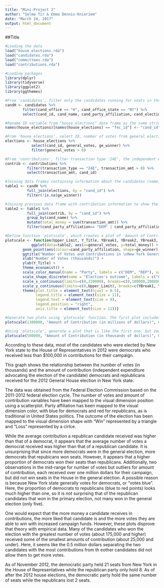 ```yaml
---
title: "Mini-Project 2"
author: "Selma Tir & Emma Dennis-Knieriem"
date: "March 24, 2017"
output: html_document
---
```


##Title

```r

#Loading the data
load("house_elections.rda")
load("candidates.rda")
load("committees.rda")
load("contributions.rda")

#Loading packages
library(dplyr)
library(tidyverse)
library(ggplot2)
library(ggthemes)
```

```r

#From 'candidates', filter only the candidates running for seats in the House of Representative for the state of New York and select ID, name, party affiliation, and election year.
candH <- candidates %>%
        filter(cand_office == "H", cand_office_state == "NY") %>%
        select(cand_id, cand_name, cand_party_affiliation, cand_election_yr)

#Rename ID variable from "house_elections" data frame as the same string from previous frame, allowing a join of these two frames by this variable.
names(house_elections)[names(house_elections) == "fec_id"] <- "cand_id"

#From 'house_elections', select ID, number of votes from general election, and whether or not each candidate won the general election. Assuming that candidates who got zero votes in the general election did not make it past primary elections, and filter these candidates out.
elections <- house_elections %>%
            select(cand_id, general_votes, ge_winner) %>%
            filter(general_votes > 0)

#From 'contributions', filter transaction type '24E', the independent expenditure advocating the election of a candidate. Select only the transaction amount and the candidate ID.
contrib <- contributions %>%
          filter(transaction_type == "24E", transaction_amt > 0) %>%
          select(transaction_amt, cand_id)

#Joining data frames containing information about the candidates (name, party affiliations, etc.) and general election results (number of votes received, whether or not each candidate won).
table1 <- candH %>%
          full_join(elections, by = "cand_id") %>%
          filter(!is.na(ge_winner)) 

#Joining previous data frame with contribution information to show the total money each candidate received. Filter only the candidates who ran as a democrat or a republican.
table2 <- table1 %>%
          full_join(contrib, by = "cand_id") %>%
          group_by(cand_name) %>%
          mutate(total_money = sum(transaction_amt)) %>%
          filter(cand_party_affiliation== "DEM" | cand_party_affiliation=="REP", !is.na(total_money))

#Define function 'plotscale', which creates a plot of 'Amount of Contribution' vs. 'Number of Votes'. This allows multiple plots to be generated from 'table2' when passed upper limit (y-axis), title, break, and label parameters. The x-axis is fixed for easy comparisons between plots made by this function.
plotscale <- function(Upper_Limit, Y_Title, YBreak1, YBreak2, YBreak3, YBreak4, YBreak5, YBreak6, YLab1, YLab2, YLab3, YLab4, YLab5, YLab6) {
            ggplot(data=table2, aes(x=general_votes, y=total_money)) +
        geom_point(aes(colour=cand_party_affiliation, shape=ge_winner), size=2.5) +
        ggtitle("Number of Votes and Contributions in \nNew York General House Election") +
        xlab("Number of Votes (thousands)") +
        ylab(Y_Title) +
        theme_economist() +
        scale_color_manual(name = "Party", labels = c("DEM", "REP"), values = c("#0006CC", "#CC0000")) +
        scale_shape_discrete(name = "Election's outcome", labels = c("Loss", "Win")) +
        scale_x_continuous(limits=c(0,220000), breaks=c(0,100000,200000), labels = c("0","100","200")) +
        scale_y_continuous(limits=c(0,Upper_Limit), breaks=c(YBreak1, YBreak2, YBreak3, YBreak4, YBreak5, YBreak6), labels=c(YLab1, YLab2, YLab3, YLab4, YLab5, YLab6)) +
        theme(plot.title = element_text(hjust = 0.5),
              legend.title = element_text(size = 11),
              legend.text = element_text(size = 9),
              legend.position = "right",
              axis.title = element_text(size = 11))}

#Generate two plots using 'plotscale' function. The first plot includes the observations from 'table2'.
plotscale(1300000, "Amount of Contribution (in millions of dollars)", 0, 250000, 500000, 750000, 1000000, 1250000, 0, 0.25, "0.50", 0.75, "1.00", 1.25)

#Using 'plotscale', generate a plot that is like the first one, but zoomed in on the clustered data, removing outliers who received lots of contributions.
plotscale(500000, "Amount of Contribution (in thousands of dollars)", 0, 100000, 200000, 300000, 400000, 500000, 0, 100, 200, 300, 400, 500)

```
  
According to these data, most of the candidates who were elected by New York state to the House of Representatives in 2012 were democrats who received less than $100,000 in contributions for their campaign.

This graph shows the relationship between the number of votes (in thousands) and the amount of contribution (independent expenditure advocating the election of the candidate) democrats and replublicans received for the 2012 General House election in New York state. 
  
The data was obtained from the Federal Election Commission based on the 2011-2012 federal election cycle. 
The number of votes and amount of contribution variables have been mapped to the visual dimension position using a scatterplot. Party affiliation has been mapped to the visual dimension color, with blue for democrats and red for republicans, as is traditional in United States politics. The outcome of the election has been mapped to the visual dimension shape with "Win" represented by a triangle and "Loss" represented by a cirlce.

While the average contribution a republican candidate received was higher than that of a democrat, it appears that the average number of votes a democrat received was higher than that of a republican candidate. It is unsurprising that since more democrats were in the general election, more democrats that repubicans won seats. However, it appears that a higher proportion of democrats won their seats than republicans. Additionally, two observations in the mid-range for number of votes but outliers for amount of contribution, each received over one million dollars for their campaign, but did not win seats in the House in the general election. A possible reason is because New York state generally votes for democrats, or "votes blue". Here, the proportion of democrats to republicans (blue to red points) looks much higher than one, so it is not surprising that of the republican candidates that won in the primary election, not many won in the general election (only five).
  
One would expect that the more money a candidate receives in contributions, the more liked that candidate is and the more votes they are able to win with increased campaign funds. However, these plots disprove that theory with empirical data. Many of the candidates who won the election with the greatest number of votes (about 175,000 and higher) received some of the smallest amounts of contribution (about 25,000 and under). Here, it seems like the 0.5 million dollars separating the two candidates with the most contributions from th eother candidates did not allow them to get more votes.

As of November 2012, the democratic party held 21 seats from New York in the House of Representatives while the republican party only hold 8. As of after the 2012 house elections, the democratic party hold the same number of seats while the republicans lost 2 seats.
